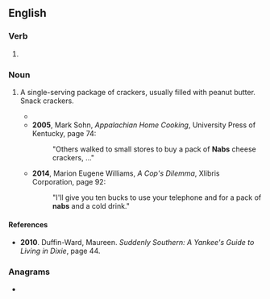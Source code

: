 ==English==

===Verb===
{{head|en|verb form}}

# {{en-third-person singular of|nab}}

===Noun===
{{head|en|noun}}

# A single-serving package of crackers, usually filled with peanut butter. Snack crackers.
#: {{ux|en|He purchased a pack of '''nabs''' from the vending machine.}}
#* {{quote-text|en|year=1996|author=Grace Ollis Calhoun|title=Growing Up Country and Liking It!|publisher=The Overmountain Press|page=27|passage="Essos and Phillips 66s meant a pack of '''nabs''' and a Grapette for me."}}
#* '''2005''', Mark Sohn, ''Appalachian Home Cooking'', University Press of Kentucky, page 74:
#*: "Others walked to small stores to buy a pack of '''Nabs''' cheese crackers, ..."
#* '''2014''', Marion Eugene Williams, ''A Cop's Dilemma'', Xlibris Corporation, page 92:
#*: "I'll give you ten bucks to use your telephone and for a pack of '''nabs''' and a cold drink."

====References====
* '''2010'''. Duffin-Ward, Maureen. ''Suddenly Southern: A Yankee's Guide to Living in Dixie'', page 44.

===Anagrams===
* {{anagrams|en|a=abns|BNAs|Bans|bans}}